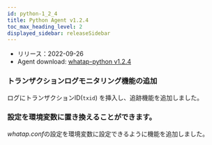 ```yaml
---
id: python-1_2_4
title: Python Agent v1.2.4
toc_max_heading_level: 2
displayed_sidebar: releaseSidebar
---
```



- リリース：2022-09-26
- Agent download: [whatap-python v1.2.4](https://pypi.org/project/whatap-python/1.2.4/)

### トランザクションログモニタリング機能の追加

ログにトランザクションID(`txid`) を挿入し、追跡機能を追加しました。

### 設定を環境変数に置き換えることができます。

*whatap.conf*の設定を環境変数に設定できるように機能を追加しました。 
